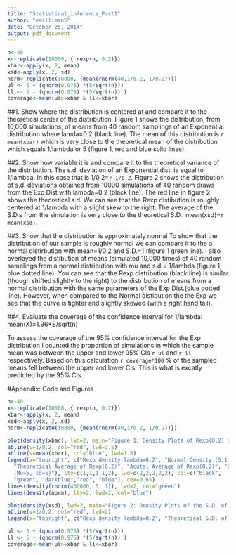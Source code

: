 ```yaml
---
title: "Statistical_inference_Part1"
author: "emilliman5"
date: "October 25, 2014"
output: pdf_document
---
```

```r
n<-40
x<-replicate(10000, { rexp(n, 0.2)})
xbar<-apply(x, 2, mean)
xsd<-apply(x, 2, sd)
norm<-replicate(10000, {mean(rnorm(40,1/0.2, 1/0.2))})
ul <- 5 + (qnorm(0.975) *(5/sqrt(n)))
ll <- 5 - (qnorm(0.975) *(5/sqrt(n)) )
coverage<-mean(ul>=xbar & ll<=xbar)
```

##1. Show where the distribution is centered at and compare it to the theoretical center of the distribution.
Figure 1 shows the distribution, from 10,000 simulations, of means from 40 random samplings of an Exponential distribution where lamda=0.2 (black line). The mean of this distribution is `r mean(xbar)` which is very close to the theoretical mean of the distribution which equals 1/lambda or 5 (figure 1, red and blue solid lines). 

##2. Show how variable it is and compare it to the theoretical variance of the distribution.
The s.d. deviation of an Exponential dist. is equal to 1/lambda. In this case that is 1/0.2=`r 1/0.2`. Figure 2 shows the distribution of s.d. deviations obtained from 10000 simulations of 40 random draws from the Exp Dist with lambda=0.2 (black line). The red line in figure 2 shows the theoretical s.d. We can see that the Rexp distibution is roughly centered at 1/lambda with a slight skew to the right. The average of the S.D.s from the simulation is very close to the theoretical S.D.: mean(xsd)=`r mean(xsd)`.

##3. Show that the distribution is approximately normal
To show that the distribution of our sample is roughly normal we can compare it to the a normal distirbution with mean=1/0.2 and S.D.=1 (figure 1 green line). I also overlayed the distibution of means (simulated 10,000 times) of 40 random samplings from a normal distribution with mu and s.d.= 1/lambda (figure 1, blue dotted line). You can see that the Rexp distribution (black line) is similar (though shifted slightly to the right) to the distribution of means from a normal distribution with the same parameters of the Exp Dist.(blue dotted line). However, when compared to the Normal distibution the the Exp we see that the curve is tighter and slightly skewed (with a right hand tail).

##4. Evaluate the coverage of the confidence interval for 1/lambda: mean(X)±1.96*S/sqrt(n)

To assess the coverage of the 95% confidence interval for the Exp distribution I counted the proportion of simulations in which the sample mean was between the upper and lower 95% CIs `r ul` and `r ll`, respectively. Based on this calculation `r coverage*100` % of the sampled means fell between the upper and lower CIs. This is what is excatly predicted by the 95% CIs.

#Appendix: Code and Figures

```r
n<-40
x<-replicate(10000, { rexp(n, 0.2)})
xbar<-apply(x, 2, mean)
xsd<-apply(x, 2, sd)
norm<-replicate(10000, {mean(rnorm(40,1/0.2, 1/0.2))})
```

```r
plot(density(xbar), lwd=2, main="Figure 1: Density Plots of Rexp(0.2) Distribution")
abline(v=1/0.2, col="red", lwd=3.5)
abline(v=mean(xbar), col="blue", lwd=1.5)
legend(x="topright", c("Rexp density lambda=0.2", "Normal Density (5,1)", 
  "Theoretical Average of Rexp(0.2)", "Acutal Average of Rexp(0.2)", "Density of Sampled Rnorm
  (Mu=5, sd=5)"), lty=c(1,1,1,1,2), lwd=c(2,2,2,2,2), col=c("black", 
  "green", "darkblue","red", "blue"), cex=0.65)
lines(density(rnorm(400000, 5, 1)), lwd=2, col="green")
lines(density(norm), lty=2, lwd=2, col="blue")
```

```r
plot(density(xsd), lwd=2, main="Figure 2: Density Plots of the S.D. of Rexp(0.2) Distribution")
abline(v=1/0.2, col="red", lwd=2)
legend(x="topright", c("Rexp density lambda=0.2", "Theoretical S.D. of Rexp (0.2)"), lty=c(1,1), lwd=c(2,2), col=c("black", "red"))

```

```r

ul <- 5 + (qnorm(0.975) *(5/sqrt(n)))
ll <- 5 - (qnorm(0.975) *(5/sqrt(n)) )
coverage<-mean(ul>=xbar & ll<=xbar)

```